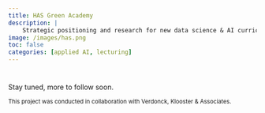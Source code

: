 ```yaml
---
title: HAS Green Academy
description: |
    Strategic positioning and research for new data science & AI curriculum in food and agriculture domain.
image: /images/has.png
toc: false
categories: [applied AI, lecturing]
---
```


#

Stay tuned, more to follow soon.

<small class="text-muted">This project was conducted in collaboration with Verdonck, Klooster & Associates.</small>

